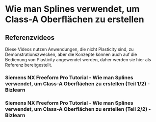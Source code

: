 # Wie man Splines verwendet, um Class-A Oberflächen zu erstellen


## Referenzvideos

Diese Videos nutzen Anwendungen, die nicht Plasticity sind, zu Demonstrationszwecken, aber die Konzepte können auch auf die Bedienung von Plasticity angewendet werden, daher werden sie hier als Referenz bereitgestellt.

### Siemens NX Freeform Pro Tutorial - Wie man Splines verwendet, um Class-A Oberflächen zu erstellen (Teil 1/2) - Bizlearn

<YouTube videoId="imHgQenWo4s" />

### Siemens NX Freeform Pro Tutorial - Wie man Splines verwendet, um Class-A Oberflächen zu erstellen (Teil 2/2) - Bizlearn

<YouTube videoId="jsewD2iO70s" />
